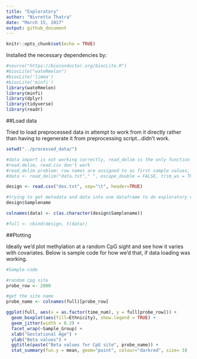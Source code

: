 ```yaml
---
title: "Exploratory"
author: "Nivretta Thatra"
date: "March 15, 2017"
output: github_document
---
```


```r
knitr::opts_chunk$set(echo = TRUE)
```

Installed the necessary dependencies by: 

```r
#source("https://bioconductor.org/biocLite.R")
#biocLite("wateRmelon")
#biocLite('limma')
#biocLite('minfi')
library(wateRmelon)
library(minfi)
library(dplyr)
library(tidyverse)
library(readr)
```

##Load data

Tried to load preprocessed data in attempt to work from it directly rather than having to regenerate it from preprocessing script...didn't work.
```r

setwd("../processed_data/")

#data import is not working correctly, read_delim is the only function that gets close
#read.delim, read.csv don't work
#read_delim problem: row names are assigned to as first sample values, fine sample not imported
#data <- read_delim("data.txt"," ", escape_double = FALSE, trim_ws = TRUE)

design <- read.csv("des.txt", sep="\t", header=TRUE)

#trying to get metadata and data into one dataframe to do exploratory visualizations, not possible because data is too big
design$Samplename

colnames(data) <- c(as.character(design$Samplename))

#full <- cbind(design, t(data))


```

##Plotting

Ideally we'd plot methylation at a random CpG sight and see how it varies with covariates. Below is sample code for how we'd that, if data loading was working.

```r
#Sample code

#random cpg site
probe_row <- 2000

#get the site name 
probe_name <- colnames(full)[probe_row]

ggplot(full, aes(x = as.factor(time_num), y = full[probe_row])) + 
  geom_boxplot(aes(fill=Ethnicity), show.legend = TRUE) + 
  geom_jitter(width = 0.3) + 
  facet_wrap(~Sample_Group) + 
  xlab("Gestational Age") + 
  ylab("Beta values") +
  ggtitle(paste("Beta values for CpG site", probe_name)) +
  stat_summary(fun.y = mean, geom="point", colour="darkred", size= 3)

```



